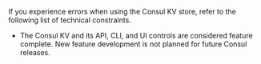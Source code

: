 If you experience errors when using the Consul KV store, refer to the following list of technical constraints.

- The Consul KV and its API, CLI, and UI controls are considered feature complete. New feature development is not planned for future Consul releases.